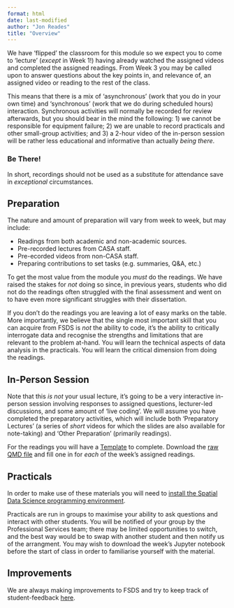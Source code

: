 ```yaml
---
format: html
date: last-modified
author: "Jon Reades"
title: "Overview"
---
```


We have 'flipped' the classroom for this module so we expect you to come to 'lecture' (*except* in Week 1!) having already watched the assigned videos and completed the assigned readings. From Week 3 you may be called upon to answer questions about the key points in, and relevance of, an assigned video or reading to the rest of the class.

This means that there is a mix of 'asynchronous' (work that you do in your own time) and 'synchronous' (work that we do during scheduled hours) interaction. Synchronous activities will normally be recorded for review afterwards, but you should bear in the mind the following: 1) we cannot be responsible for equipment failure; 2) we are unable to record practicals and other small-group activities; and 3) a 2-hour video of the in-person session will be rather less educational and informative than actually *being there*.

::: {.callout-tip}
### Be There!

In short, recordings should not be used as a substitute for attendance save in *exceptional* circumstances.

:::

## Preparation

The nature and amount of preparation will vary from week to week, but may include:

- Readings from both academic and non-academic sources.
- Pre-recorded lectures from CASA staff.
- Pre-ecorded videos from non-CASA staff.
- Preparing contributions to set tasks (e.g. summaries, Q&A, etc.)

To get the most value from the module you *must* do the readings. We have raised the stakes for *not* doing so since, in previous years, students who did not do the readings often struggled with the final assessment and went on to have even more significant struggles with their dissertation. 

If you don't do the readings you are leaving a lot of easy marks on the table. More importantly, we believe that the single most important skill that you can acquire from FSDS is *not* the ability to code, it's the ability to critically interrogate data and recognise the strengths and limitations that are relevant to the problem at-hand. You will learn the technical aspects of data analysis in the practicals. You will learn the critical dimension from doing the readings.

## In-Person Session

Note that this *is not* your usual lecture, it's going to be a very interactive in-person session involving responses to assigned questions, lecturer-led discussions, and some amount of 'live coding'. We will assume you have completed the preparatory activities, which will include both 'Preparatory Lectures' (a series of *short* videos for which the slides are also available for note-taking) and 'Other Preparation' (primarily readings). 

For the readings you will have a [Template](../ref/Template.qmd) to complete. Download the [raw QMD file](https://raw.githubusercontent.com/jreades/fsds/refs/heads/master/ref/Template.qmd) and fill one in for *each* of the week's assigned readings.

## Practicals

In order to make use of these materials you will need to [install the Spatial Data Science programming environment](../setup/index.qmd).

Practicals are run in groups to maximise your ability to ask questions and interact with other students. You will be notified of your group by the Professional Services team; there may be limited opportunities to switch, and the best way would be to swap with another student and then notify us of the arrangment. You may wish to download the week's Jupyter notebook before the start of class in order to familiarise yourself with the material.

## Improvements

We are always making improvements to FSDS and try to keep track of student-feedback [here](https://github.com/jreades/fsds/issues).
